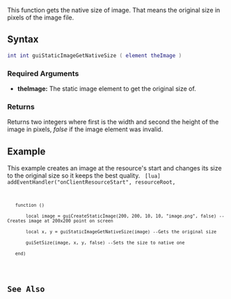 {{Client function}}

This function gets the native size of image. That means the original size in pixels of the image file.

==Syntax== 
<syntaxhighlight lang="lua">
int int guiStaticImageGetNativeSize ( element theImage )
</syntaxhighlight> 

===Required Arguments=== 
*'''theImage:''' The static image element to get the original size of.

===Returns===
Returns two integers where first is the width and second the height of the image in pixels, ''false'' if the image element was invalid.

==Example== 
This example creates an image at the resource's start and changes its size to the original size so it keeps the best quality.
<code>
[lua]
addEventHandler("onClientResourceStart", resourceRoot,
	function ()
		local image = guiCreateStaticImage(200, 200, 10, 10, "image.png", false) --Creates image at 200x200 point on screen
		local x, y = guiStaticImageGetNativeSize(image) --Gets the original size
		guiSetSize(image, x, y, false) --Sets the size to native one
	end)
</syntaxhighlight>

==See Also==
{{GUI_functions}}